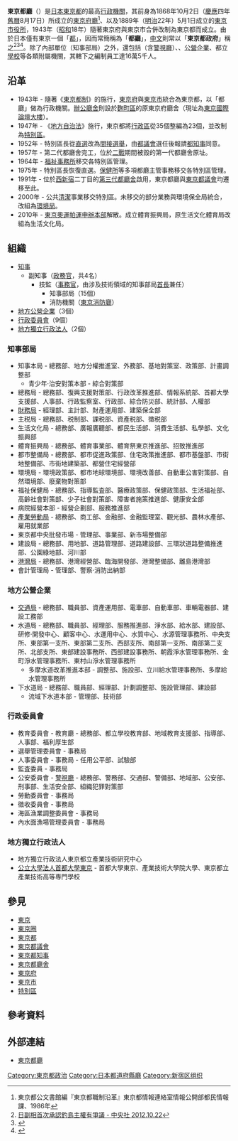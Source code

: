 {{About|東京都最高行政機關|所在建築|東京都廳舍}}
{{Infobox government agency
  | agency_name     = 東京都廳
  | nativename      = {{lang|ja|東京都庁}}
  | jurisdiction    = {{JPN}}
  | flag            = Flag of Tokyo Prefecture.svg
  | seal_width      = 150px
  | seal_caption    = 
  | logo            = 
  | logo_width      = 
  | logo_caption    = 
  | formed          = 1943年（[[昭和|昭和]]十八年）8月1日
  | preceding1      = [[東京府|東京府廳]]
  | preceding2      = [[東京市|東京市役所]]
  | employees       = 知事部局 24,251人<br/>行政委員會 862人<br/>公營企業 13,346人<br/>學校職員 62,529人<br/>警視廳 46,035人<br/>東京消防廳 18,080人<br/>總計 165,103人
  | budget          = [[日幣|日幣]]15兆8703億元（[[令和|令和]]二年度）
  | chief1_title    = [[東京都知事|知事]]
  | chief1          = [[小池百合子|小池百合子]]
  | chief2_title    = {{link-ja|東京都副知事|東京都副知事|副知事}}
  | chief2          = 安藤立美、秋山俊行、前田信弘
  | parent_agency   = 行政委員會 862人<br/>公營企業 13,346人<br/>學校職員 62,529人<br/>警視廳 46,035人<br/>東京消防廳 18,080人<br/>總計 165,103人
  | child1_agency   = 9行政委員會
  | child2_agency   = 3公營企業
  | child3_agency   = [[東京消防廳|東京消防廳]]
  | keydocument1    = 
  | keydocument2    = 
  | picture         = Tokyo Metropolitan Government Building Oka1.JPG
  | picture_width   = 270px
  | picture_caption = 東京都[[東京都廳舍|第一本廳舍]]（右）、[[東京都廳舍|第二本廳舍]]（左）
  | headquarters    = {{JPN}} 〒163-8001<br/>[[東京都|東京都]][[新宿區|新宿區]][[西新宿|西新宿]]二丁目8番1號
  | latd=35 |latm=41 |lats=22.1 |latNS= N
  | longd=139 |longm=41 |longs=30.3 |longEW= E
  | website         = [http://www.metro.tokyo.jp/ www.metro.tokyo.jp]
  | footnotes       = 
  | width           = 300px
}}

'''東京都廳'''（{{jpn|j=東京都庁|hg=とうきょうとちょう|rm=Tōkyō tochō|f=h}}）是[[日本|日本]][[東京都|東京都]]的最高[[行政机关|行政機關]]，其前身為1868年10月2日（[[慶應|慶應]]四年[[舊曆|舊曆]]8月17日）所成立的[[東京府|東京府廳]]<ref name=shokusei>東京都公文書館編『東京都職制沿革』東京都情報連絡室情報公開部都民情報課、1986年</ref>、以及1889年（[[明治|明治]]22年）5月1日成立的[[東京市|東京市役所]]，1943年（[[昭和|昭和]]18年）隨著東京府與東京市合併改制為東京都而成立。由於日本僅有東京一個「[[都|都]]」，因而常簡稱為「'''都廳'''」，[[中文|中文]]則常以「'''東京都政府'''」稱之<ref>[http://n.yam.com/cna/international/20121022/20121022907249.html 日副相首次承認釣島主權有爭議 - 中央社 2012.10.22]</ref><ref>{{Cite web |url=http://www.bbc.co.uk/zhongwen/trad/world/2012/09/120902_tokyo_diaoyu_survey.shtml |title=東京都政府勘查團抵達釣魚島水域 - BBC中文網 2012.09.02 |access-date=2012-10-22 |archive-date=2012-09-05 |archive-url=https://web.archive.org/web/20120905203313/http://www.bbc.co.uk/zhongwen/trad/world/2012/09/120902_tokyo_diaoyu_survey.shtml |dead-url=no }}</ref><ref>{{Cite web |url=http://news.sohu.com/20120729/n349277602.shtml |title=东京都政府在美媒体登购岛广告 博取美国人同情 - 搜狐新闻 2012.07.29 |access-date=2012-10-22 |archive-date=2021-01-16 |archive-url=https://web.archive.org/web/20210116063717/http://news.sohu.com/20120729/n349277602.shtml |dead-url=no }}</ref>。除了內部單位（知事部局）之外，還包括{{link-ja|行政委員會|行政委員会}}（含[[警視廳|警視廳]]）、{{link-ja|日本消防|日本の消防|消防機關}}、[[公營企業|公營企業]]、都立[[學校|學校]]等各類附屬機關，其轄下之編制員工達16萬5千人。

== 沿革 ==
* 1943年 - 隨著《[[東京都制|東京都制]]》的施行，[[東京府|東京府]]與[[東京市|東京市]]統合為東京都，以「都廳」做為行政機關。[[地方政府大樓|辦公廳舍]]則設於[[麴町區|麴町區]]的原東京府廳舍（現址為[[東京國際論壇|東京國際論壇大樓]]）。
* 1947年 - 《[[地方自治法_(日本)|地方自治法]]》施行，東京都將[[市轄區|行政區]]從35個整編為23個，並改制為[[特別區|特別區]]。
* 1952年 - 特別區長從[[直接選舉|直選]]改為[[間接選舉|間接選舉]]，由[[東京都議會|都議會]]選任後報請[[東京都知事|都知事]]同意。
* 1957年 - 第二代都廳舍完工，位於[[二戰|二戰]]期間被毀的第一代都廳舍原址。
* 1964年 - [[福祉事務所|福祉事務所]]移交各特別區管理。
* 1975年 - 特別區長恢復直選。[[保健所|保健所]]等多項都廳主管事務移交各特別區管理。
* 1991年 - 位於[[西新宿|西新宿]]二丁目的[[東京都廳舍|第三代都廳舍]]啟用，東京都廳與[[東京都議會|東京都議會]]均遷移至此。
* 2000年 - 公共[[清潔|清潔]]事業移交特別區。未移交的部分業務與環境保全局統合，改組為[[東京都環境局|環境局]]。
* 2010年 - [[東京奧運構想|東京奧運帕運申辦本部]]解散。成立體育振興局，原生活文化體育局改組為生活文化局。

== 組織 ==
*[[東京都知事|知事]]
**副知事（[[政務官|政務官]]，共4名）
***技監（[[事務官|事務官]]，由涉及技術領域的知事部局[[首長|首長]]兼任）
****知事部局（15個）
****消防機關（[[東京消防廳|東京消防廳]]）
*[[地方公營企業|地方公營企業]]（3個）
*[[行政委員會|行政委員會]]（9個）
*[[獨立行政法人|地方獨立行政法人]]（2個）

===知事部局===
* 知事本局 - 總務部、地方分權推進室、外務部、基地對策室、政策部、計畫調整部
**青少年·治安對策本部 - 綜合對策部
* 總務局 - 總務部、復興支援對策部、行政改革推進部、情報系統部、首都大學支援部、人事部、行政監察室、行政部、綜合防災部、統計部、人權部
* [[東京都財務局|財務局]] - 經理部、主計部、財產運用部、建築保全部
* 主税局 - 總務部、税制部、課税部、資產税部、徴税部
* 生活文化局 - 總務部、廣報廣聽部、都民生活部、消費生活部、私學部、文化振興部
* 體育振興局 - 總務部、體育事業部、體育祭東京推進部、招致推進部
* 都市整備局 - 總務部、都市促進政策部、住宅政策推進部、都市基盤部、市街地整備部、市街地建築部、都營住宅經營部
* 環境局 - 環境政策部、都市地球環境部、環境改善部、自動車公害對策部、自然環境部、廢棄物對策部
* 福祉保健局 - 總務部、指導監査部、醫療政策部、保健政策部、生活福祉部、高齡社會對策部、少子社會對策部、障害者施策推進部、健康安全部
* 病院經營本部 - 經營企劃部、服務推進部
* [[東京都產業勞動局|產業勞動局]] - 總務部、商工部、金融部、金融監理室、觀光部、農林水產部、雇用就業部
* 東京都中央批發市場 - 管理部、事業部、新市場整備部
* 建設局 - 總務部、用地部、道路管理部、道路建設部、三環狀道路整備推進部、公園綠地部、河川部
* [[東京都港灣局|港灣局]] - 總務部、港灣經營部、臨海開發部、港灣整備部、離島港灣部
* 會計管理局 - 管理部、警察·消防出納部

===地方公營企業===
* [[東京都交通局|交通局]] - 總務部、職員部、資產運用部、電車部、自動車部、車輛電器部、建設工務部
* 水道局 - 總務部、職員部、經理部、服務推進部、淨水部、給水部、建設部、研修·開發中心、顧客中心、水運用中心、水質中心、水源管理事務所、中央支所、東部第一支所、東部第二支所、西部支所、南部第一支所、南部第二支所、北部支所、東部建設事務所、西部建設事務所、朝霞淨水管理事務所、金町淨水管理事務所、東村山淨水管理事務所
**多摩水道改革推進本部 - 調整部、施設部、立川給水管理事務所、多摩給水管理事務所
* 下水道局 - 總務部、職員部、經理部、計劃調整部、施設管理部、建設部
**流域下水道本部 - 管理部、技術部

===行政委員會===
* 教育委員會 - 教育廳 - 總務部、都立學校教育部、地域教育支援部、指導部、人事部、福利厚生部
* 選舉管理委員會 - 事務局
* 人事委員會 - 事務局 - 任用公平部、試驗部
* 監査委員 - 事務局
* 公安委員會 - [[警視廳|警視廳]] - 總務部、警務部、交通部、警備部、地域部、公安部、刑事部、生活安全部、組織犯罪對策部
* 勞動委員會 - 事務局
* 徵收委員會 - 事務局
* 海區漁業調整委員會 - 事務局
* 內水面漁場管理委員會 - 事務局

===地方獨立行政法人===
* 地方獨立行政法人東京都立產業技術研究中心
* [[首都大學東京|公立大學法人首都大學東京]] - 首都大學東京、產業技術大學院大學、東京都立產業技術高等専門學校

== 參見 ==
* [[東京|東京]]
* [[東京圈|東京圈]]
* [[東京都|東京都]]
* [[東京都議會|東京都議會]]
* [[東京都知事|東京都知事]]
* [[東京都廳舍|東京都廳舍]]
* [[東京府|東京府]]
* [[東京市|東京市]]
* [[特別區|特別區]]

== 參考資料 ==
{{reflist}}

== 外部連結 ==
* [http://www.metro.tokyo.jp/ 東京都廳] {{Wayback|url=http://www.metro.tokyo.jp/ |date=20110224224556 }}{{ja}}{{en}}{{zh-hans}}{{ko}}

{{DEFAULTSORT:Tokyo Tocho}}
[[Category:東京都政治|Category:東京都政治]]
[[Category:日本都道府縣廳|Category:日本都道府縣廳]]
[[Category:新宿区组织|Category:新宿区组织]]